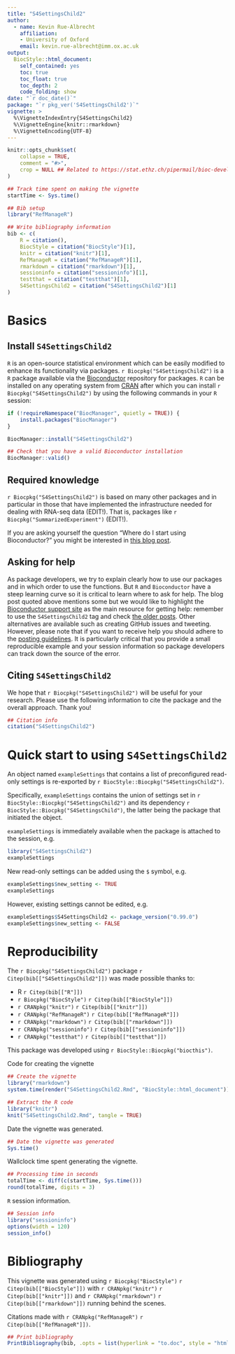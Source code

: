 ```yaml
---
title: "S4SettingsChild2"
author: 
  - name: Kevin Rue-Albrecht
    affiliation:
    - University of Oxford
    email: kevin.rue-albrecht@imm.ox.ac.uk
output: 
  BiocStyle::html_document:
    self_contained: yes
    toc: true
    toc_float: true
    toc_depth: 2
    code_folding: show
date: "`r doc_date()`"
package: "`r pkg_ver('S4SettingsChild2')`"
vignette: >
  %\VignetteIndexEntry{S4SettingsChild2}
  %\VignetteEngine{knitr::rmarkdown}
  %\VignetteEncoding{UTF-8}  
---
```


```r
knitr::opts_chunk$set(
    collapse = TRUE,
    comment = "#>",
    crop = NULL ## Related to https://stat.ethz.ch/pipermail/bioc-devel/2020-April/016656.html
)
```


```r
## Track time spent on making the vignette
startTime <- Sys.time()

## Bib setup
library("RefManageR")

## Write bibliography information
bib <- c(
    R = citation(),
    BiocStyle = citation("BiocStyle")[1],
    knitr = citation("knitr")[1],
    RefManageR = citation("RefManageR")[1],
    rmarkdown = citation("rmarkdown")[1],
    sessioninfo = citation("sessioninfo")[1],
    testthat = citation("testthat")[1],
    S4SettingsChild2 = citation("S4SettingsChild2")[1]
)
```

# Basics

## Install `S4SettingsChild2`

`R` is an open-source statistical environment which can be easily modified to enhance its functionality via packages. `r Biocpkg("S4SettingsChild2")` is a `R` package available via the [Bioconductor](http://bioconductor.org) repository for packages. `R` can be installed on any operating system from [CRAN](https://cran.r-project.org/) after which you can install `r Biocpkg("S4SettingsChild2")` by using the following commands in your `R` session:

```r
if (!requireNamespace("BiocManager", quietly = TRUE)) {
    install.packages("BiocManager")
}

BiocManager::install("S4SettingsChild2")

## Check that you have a valid Bioconductor installation
BiocManager::valid()
```

## Required knowledge

`r Biocpkg("S4SettingsChild2")` is based on many other packages and in particular in those that have implemented the infrastructure needed for dealing with RNA-seq data (EDIT!). That is, packages like `r Biocpkg("SummarizedExperiment")` (EDIT!).

If you are asking yourself the question "Where do I start using Bioconductor?" you might be interested in [this blog post](http://lcolladotor.github.io/2014/10/16/startbioc/#.VkOKbq6rRuU).

## Asking for help

As package developers, we try to explain clearly how to use our packages and in which order to use the functions. But `R` and `Bioconductor` have a steep learning curve so it is critical to learn where to ask for help. The blog post quoted above mentions some but we would like to highlight the [Bioconductor support site](https://support.bioconductor.org/) as the main resource for getting help: remember to use the `S4SettingsChild2` tag and check [the older posts](https://support.bioconductor.org/tag/S4SettingsChild2/). Other alternatives are available such as creating GitHub issues and tweeting. However, please note that if you want to receive help you should adhere to the [posting guidelines](http://www.bioconductor.org/help/support/posting-guide/). It is particularly critical that you provide a small reproducible example and your session information so package developers can track down the source of the error.

## Citing `S4SettingsChild2`

We hope that `r Biocpkg("S4SettingsChild2")` will be useful for your research. Please use the following information to cite the package and the overall approach. Thank you!

```r
## Citation info
citation("S4SettingsChild2")
```

# Quick start to using `S4SettingsChild2`

An object named `exampleSettings` that contains a list of preconfigured read-only settings is re-exported by `r BiocStyle::Biocpkg("S4SettingsChild2")`.

Specifically, `exampleSettings` contains the union of settings set in `r BiocStyle::Biocpkg("S4SettingsChild2")` and its dependency `r BiocStyle::Biocpkg("S4SettingsChild")`, the latter being the package that initiated the object.

`exampleSettings` is immediately available when the package is attached to the session, e.g.

```r
library("S4SettingsChild2")
exampleSettings
```

New read-only settings can be added using the `$` symbol, e.g.

```r
exampleSettings$new_setting <- TRUE
exampleSettings
```

However, existing settings cannot be edited, e.g.

```r
exampleSettings$S4SettingsChild2 <- package_version("0.99.0")
exampleSettings$new_setting <- FALSE
```


# Reproducibility

The `r Biocpkg("S4SettingsChild2")` package `r Citep(bib[["S4SettingsChild2"]])` was made possible thanks to:

* R `r Citep(bib[["R"]])`
* `r Biocpkg("BiocStyle")` `r Citep(bib[["BiocStyle"]])`
* `r CRANpkg("knitr")` `r Citep(bib[["knitr"]])`
* `r CRANpkg("RefManageR")` `r Citep(bib[["RefManageR"]])`
* `r CRANpkg("rmarkdown")` `r Citep(bib[["rmarkdown"]])`
* `r CRANpkg("sessioninfo")` `r Citep(bib[["sessioninfo"]])`
* `r CRANpkg("testthat")` `r Citep(bib[["testthat"]])`

This package was developed using `r BiocStyle::Biocpkg("biocthis")`.


Code for creating the vignette

```r
## Create the vignette
library("rmarkdown")
system.time(render("S4SettingsChild2.Rmd", "BiocStyle::html_document"))

## Extract the R code
library("knitr")
knit("S4SettingsChild2.Rmd", tangle = TRUE)
```

Date the vignette was generated.

```r
## Date the vignette was generated
Sys.time()
```

Wallclock time spent generating the vignette.

```r
## Processing time in seconds
totalTime <- diff(c(startTime, Sys.time()))
round(totalTime, digits = 3)
```

`R` session information.

```r
## Session info
library("sessioninfo")
options(width = 120)
session_info()
```



# Bibliography

This vignette was generated using `r Biocpkg("BiocStyle")` `r Citep(bib[["BiocStyle"]])`
with `r CRANpkg("knitr")` `r Citep(bib[["knitr"]])` and `r CRANpkg("rmarkdown")` `r Citep(bib[["rmarkdown"]])` running behind the scenes.

Citations made with `r CRANpkg("RefManageR")` `r Citep(bib[["RefManageR"]])`.

```r
## Print bibliography
PrintBibliography(bib, .opts = list(hyperlink = "to.doc", style = "html"))
```

